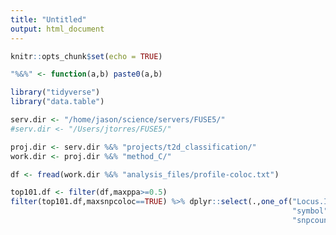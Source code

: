```yaml
---
title: "Untitled"
output: html_document
---
```


```r
knitr::opts_chunk$set(echo = TRUE)
```


```r

"%&%" <- function(a,b) paste0(a,b)

library("tidyverse")
library("data.table")

serv.dir <- "/home/jason/science/servers/FUSE5/"
#serv.dir <- "/Users/jtorres/FUSE5/"

proj.dir <- serv.dir %&% "projects/t2d_classification/"
work.dir <- proj.dir %&% "method_C/"

df <- fread(work.dir %&% "analysis_files/profile-coloc.txt")

```


```r

top101.df <- filter(df,maxppa>=0.5)
filter(top101.df,maxsnpcoloc==TRUE) %>% dplyr::select(.,one_of("Locus.ID","assigned_20",
                                                               "symbol","eGene","CLPP","maxppa",
                                                               "snpcount"))

```

